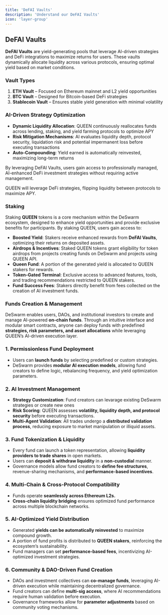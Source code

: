 ```yaml
---
title: 'DeFAI Vaults'
description: 'Understand our DeFAI Vaults'
icon: 'layer-group'
---
```


## DeFAI Vaults

**DeFAI Vaults** are yield-generating pools that leverage AI-driven strategies and DeFi integrations to maximize returns for users. These vaults dynamically allocate liquidity across various protocols, ensuring optimal yield based on market conditions.

### Vault Types

1. **ETH Vault** – Focused on Ethereum mainnet and L2 yield opportunities
2. **BTC Vault** – Designed for Bitcoin-based DeFi strategies
3. **Stablecoin Vault** – Ensures stable yield generation with minimal volatility

### AI-Driven Strategy Optimization

- **Dynamic Liquidity Allocation**: QUEEN continuously reallocates funds across lending, staking, and yield farming protocols to optimize APY
- **Risk Mitigation Mechanisms**: AI evaluates liquidity depth, protocol security, liquidation risk and potential impermanent loss before executing transactions
- **Auto-Compounding**: Yield earned is automatically reinvested, maximizing long-term returns

By leveraging DeFAI Vaults, users gain access to professionally managed, AI-enhanced DeFi investment strategies without requiring active management.

QUEEN will leverage DeFi strategies, flipping liquidity between protocols to maximize APY.

### Staking

Staking **QUEEN** tokens is a core mechanism within the DeSwarm ecosystem, designed to enhance yield opportunities and provide exclusive benefits for participants. By staking QUEEN, users gain access to:

- **Boosted Yield**: Stakers receive enhanced rewards from **DeFAI Vaults**, optimizing their returns on deposited assets.
- **Airdrops & Incentives**: Staked QUEEN tokens grant eligibility for token airdrops from projects creating funds on DeSwarm and projects using QUEEN API.
- **Queen Fund**: A portion of the generated yield is allocated to QUEEN stakers for rewards.
- **Token-Gated Terminal**: Exclusive access to advanced features, tools, and trading recommendations restricted to QUEEN stakers.
- **Fund Success Fees**: Stakers directly benefit from fees collected on the creation of AI investment funds.

### **Funds Creation & Management**

DeSwarm enables users, DAOs, and institutional investors to create and manage AI-powered **on-chain funds**. Through an intuitive interface and modular smart contracts, anyone can deploy funds with predefined **strategies, risk parameters, and asset allocations** while leveraging QUEEN’s AI-driven execution layer.

### **1. Permissionless Fund Deployment**

- Users can **launch funds** by selecting predefined or custom strategies.
- DeSwarm provides **modular AI execution models**, allowing fund creators to define logic, rebalancing frequency, and yield optimization parameters.

### **2. AI Investment Management**

- **Strategy Customization**: Fund creators can levarage existing DeSwarm strategies or create new ones
- **Risk Scoring**: QUEEN assesses **volatility, liquidity depth, and protocol security** before executing transactions.
- **Multi-Agent Validation**: All trades undergo a **distributed validation process**, reducing exposure to market manipulation or illiquid assets.

### **3. Fund Tokenization & Liquidity**

- Every fund can launch a token representation, allowing **liquidity providers to trade shares** in open markets.
- Users can **deposit & withdraw liquidity** in a **non-custodial** manner.
- Governance models allow fund creators to **define fee structures**, revenue-sharing mechanisms, and **performance-based incentives**.

### **4. Multi-Chain & Cross-Protocol Compatibility**

- Funds operate **seamlessly across Ethereum L2s.**
- **Cross-chain liquidity bridging** ensures optimized fund performance across multiple blockchain networks.

### **5. AI-Optimized Yield Distribution**

- Generated **yields can be automatically reinvested** to maximize compound growth.
- A portion of fund profits is distributed to **QUEEN stakers**, reinforcing the ecosystem’s sustainability.
- Fund managers can set **performance-based fees**, incentivizing AI-optimized investment strategies.

### **6. Community & DAO-Driven Fund Creation**

- DAOs and investment collectives can **co-manage funds**, leveraging AI-driven execution while maintaining decentralized governance.
- Fund creators can define **multi-sig access**, where AI recommendations require human validation before execution.
- Governance frameworks allow for **parameter adjustments** based on community voting mechanisms.
